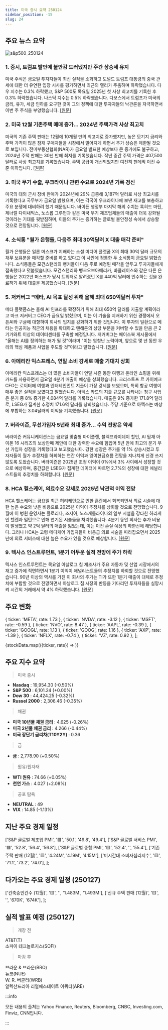 ```yaml
---
title: 미국 증시 요약 250124
sidebar_position: -15
slug: 24
---
```


## 주요 뉴스 요약

![s&p500_250124](/map/250124.png)

### 1. **증시, 트럼프 발언에 불안감 드러냈지만 주간 상승세 유지**

미국 주식은 금요일 투자자들이 최신 실적을 소화하고 도널드 트럼프 대통령의 중국 관세에 대한 더 유연한 입장 시사를 평가하면서 최근의 랠리가 주춤하며 하락했습니다. 다우 지수는 0.3% 하락했고, S&P 500도 목요일 2025년 첫 사상 최고치를 기록한 후 0.3% 하락했습니다. 나스닥 지수는 0.5% 하락했습니다. 다보스에서 트럼프가 미국의 금리, 유가, 세금 인하를 요구한 것이 그의 정책에 대한 투자자들의 낙관론을 자극하면서 이번 주 주식을 부양했습니다. [[원문]](https://finance.yahoo.com/news/live/stock-market-today-stocks-stall-but-cap-winning-week-as-trumps-remarks-rattle-wall-street-143105116.html)

### 2. **미국 12월 기존주택 매매 증가... 2024년 주택가격 사상 최고치**

미국의 기존 주택 판매는 12월에 10개월 만의 최고치로 증가했지만, 높은 모기지 금리와 주택 가격이 많은 잠재 구매자들을 시장에서 멀어지게 하면서 추가 상승은 제한될 것으로 보입니다. 전미부동산협회(NAR)가 금요일 발표한 예상보다 큰 증가에도 불구하고, 2024년 주택 판매는 30년 만에 최저를 기록했습니다. 작년 중간 주택 가격은 407,500달러로 사상 최고치를 기록했습니다. 주택 공급이 개선되었지만 여전히 팬데믹 이전 수준 이하입니다. [[원문]](https://www.reuters.com/markets/us/us-existing-home-sales-rise-10-month-high-december-2025-01-24/)

### 3. **미국 무기 수출, 우크라이나 관련 수요로 2024년 기록 경신**

미국의 대외 군사 장비 판매가 2024년에 29% 급증해 3,187억 달러로 사상 최고치를 기록했다고 국무부가 금요일 밝혔으며, 이는 각국이 우크라이나에 보낸 재고를 보충하고 주요 분쟁에 대비하려 했기 때문입니다. 바이든 행정부 마지막 해의 수치는 록히드 마틴, 제너럴 다이내믹스, 노스롭 그루먼과 같은 미국 무기 제조업체들의 매출이 더욱 강화될 것이라는 기대를 뒷받침하며, 이들의 주가는 증가하는 글로벌 불안정성 속에서 상승할 것으로 전망됩니다. [[원문]](https://www.reuters.com/business/aerospace-defense/ukraine-related-demand-sends-us-arms-exports-record-2024-2025-01-24/)

### 4. **소식통 "월가 은행들, 다음주 최대 30억달러 X 대출 매각 준비"**

월가 은행들은 일론 머스크가 지배하는 소셜 미디어 플랫폼 X의 최대 30억 달러 규모의 채무 보유분을 매각할 준비를 하고 있다고 이 사안에 정통한 두 소식통이 금요일 밝혔습니다. 소식통들은 모건스탠리의 뱅커들이 다음 주로 예정된 매각을 앞두고 투자자들에게 접촉했다고 덧붙였습니다. 모건스탠리와 뱅크오브아메리카, 바클레이스와 같은 다른 은행들은 2022년 머스크가 당시 트위터로 알려졌던 X를 440억 달러에 인수하는 것을 완료하기 위해 대출을 제공했습니다. [[원문]](https://www.reuters.com/technology/wall-street-banks-set-sell-billions-dollars-x-loans-wsj-reports-2025-01-24/)

### 5. **저커버그 "메타, AI 목표 달성 위해 올해 최대 650억달러 투자"**

메타 플랫폼스는 올해 AI 인프라를 확장하기 위해 최대 650억 달러를 지출할 계획이라고 마크 저커버그 CEO가 금요일 밝혔으며, 이는 이 기술을 지배하기 위한 경쟁에서 오픈AI와 구글에 대항하여 회사의 입지를 강화하기 위한 것입니다. 이 투자의 일환으로 메타는 인공지능 직군의 채용을 확대하고 맨해튼의 상당 부분을 커버할 수 있을 만큼 큰 2기가와트 이상의 데이터센터를 구축할 예정입니다. 저커버그는 페이스북 게시물에서 "올해는 AI를 정의하는 해가 될 것"이라며 "이는 엄청난 노력이며, 앞으로 몇 년 동안 우리의 핵심 제품과 사업을 주도할 것"이라고 말했습니다. [[원문]](https://www.reuters.com/technology/meta-invest-up-65-bln-capital-expenditure-this-year-2025-01-24/)

### 6. **아메리칸 익스프레스, 연말 소비 강세로 매출 기대치 상회**

아메리칸 익스프레스는 더 많은 소비자들이 연말 시즌 동안 여행과 온라인 쇼핑을 위해 카드를 사용하면서 금요일 4분기 매출이 예상을 상회했습니다. 크리스토프 르 카이예크 CFO는 로이터에 여행과 엔터테인먼트 지출이 가장 강세를 보였으며, 특히 항공 여행이 매우 좋은 실적을 보였다고 말했습니다. 아멕스 카드의 지출 규모를 나타내는 청구 사업은 분기 중 8% 증가한 4,084억 달러를 기록했습니다. 매출은 9% 증가한 171.8억 달러로, LSEG가 집계한 추정치 171.6억 달러를 상회했습니다. 주당 기준으로 아멕스는 예상에 부합하는 3.04달러의 이익을 기록했습니다. [[원문]](https://www.reuters.com/business/finance/amex-profit-jumps-resilient-credit-card-spending-2025-01-24/)

### 7. **버라이즌, 무선가입자 5년래 최대 증가... 수익 전망은 약세**

버라이즌 커뮤니케이션스는 금요일 맞춤형 마이플랜, 블랙프라이데이 할인, AI 탑재 아이폰 16 시리즈의 보상판매 제안에 대한 강력한 수요에 힘입어 5년 만에 최고의 분기 무선 가입자 성장을 기록했다고 보고했습니다. 강한 성장은 주가를 약 1% 상승시켰고 투자자들이 월가 추정치를 하회하는 연간 이익과 잉여현금흐름 전망을 지나치게 신경 쓰지 않도록 도왔습니다. 버라이즌은 2025년 조정 이익이 0%에서 3% 사이에서 성장할 것으로 예상하며, 중간값은 LSEG가 집계한 데이터에 따르면 2.7%의 성장에 대한 애널리스트들의 추정치를 하회합니다. [[원문]](https://www.reuters.com/business/media-telecom/verizon-forecasts-downbeat-annual-free-cash-flow-profit-heavy-5g-spending-2025-01-24/)

### 8. **HCA 헬스케어, 의료수요 강세로 2025년 낙관적 이익 전망**

HCA 헬스케어는 금요일 최근 허리케인으로 인한 혼란에서 회복되면서 의료 시술에 대한 높은 수요와 낮은 비용으로 2025년 이익이 추정치를 상회할 것으로 전망했습니다. 9월에 이 병원 운영사는 플로리다, 조지아, 노스캐롤라이나의 일부 시설을 강타한 허리케인 헬렌과 밀턴으로 인해 연기된 시술들을 처리했습니다. 4분기 동안 회사는 추가 비용이 발생했고 약 2억 달러의 매출을 잃었는데, 이는 이전 손실 예상의 하한선에 해당합니다. 그러나 HCA는 고령 메디케어 가입자들이 비응급 의료 시술을 따라잡으면서 2025년에 의료 서비스에 대한 높은 수요가 있을 것으로 예상합니다. [[원문]](https://www.reuters.com/business/healthcare-pharmaceuticals/hca-healthcare-forecasts-2025-profit-above-estimates-2025-01-24/)

### 9. **텍사스 인스트루먼트, 1분기 어두운 실적 전망에 주가 하락**

텍사스 인스트루먼트는 목요일 아날로그 칩 제조사가 주요 자동차 및 산업 시장에서의 재고 증가에 직면하면서 1분기 이익이 애널리스트들의 추정치를 하회할 것으로 전망했습니다. 90년 이상의 역사를 가진 이 회사의 주가는 TI가 또한 1분기 매출이 대체로 추정치에 부합할 것으로 전망하면서 아날로그 칩 시장의 반등을 기다리던 투자자들을 실망시켜 시간외 거래에서 약 4% 하락했습니다. [[원문]](https://www.reuters.com/technology/texas-instruments-gives-dour-q1-profit-forecast-shares-fall-2025-01-24/)

## 주요 변화

  { ticker: 'META', rate: 1.73 },
  { ticker: 'NVDA', rate: -3.12 },
  { ticker: 'MSFT', rate: -0.59 },
  { ticker: 'NVO', rate: 8.47 },
  { ticker: 'AAPL', rate: -0.39 },
  { ticker: 'GOOGL', rate: 1.13 },
  { ticker: 'GOOG', rate: 1.16 },
  { ticker: 'AXP', rate: -1.39 },
  { ticker: 'NFLX', rate: -0.74 },
  { ticker: 'VZ', rate: 0.92 },
];

{stockData.map(({ticker, rate}) => <StockCardMini key={ticker} ticker={ticker} rate={rate}></StockCardMini>)}

## 주요 지수 요약

> 미국 증시

- **Nasdaq** : 19,954.30 (-0.50%)
- **S&P 500** : 6,101.24 (+0.00%)
- **Dow 30** : 44,424.25 (-0.32%)
- **Russel 2000** : 2,306.46 (-0.35%)

> 채권

- **미국 10년물 채권 금리** : 4.625 (-0.26%)
- **미국 2년물 채권 금리** : 4.266 (-0.44%)
- **미국 장단기 금리차(T10Y2Y)** : 0.36

> 금

- **금** : 2,778.90 (+0.50%)

> 원유/원자재

- **WTI 원유** : 74.66 (+0.05%)
- **천연 가스** : 4.027 (+2.08%)

> 공포 탐욕

- **NEUTRAL** : 49
- **VIX** : 14.85 (-1.13%)

## 지난 주요 경제 일정

  ['S&P 글로벌 제조업 PMI', '🟥', '50.1', '49.8', '49.4'],
  ['S&P 글로벌 서비스 PMI', '🟥', '52.8', '56.4', '56.8'],
  ['S&P 글로벌 종합 PMI', '🟨', '52.4', '', '55.4'],
  ['기존 주택 판매 (12월)', '🟨', '4.24M', '4.19M', '4.15M'],
  ['미시간대 소비자심리지수', '🟨', '71.1', '73.2', '74.0'],
];

<EconomicCalendar data={eventsData} />

## 다가오는 주요 경제 일정 (250127)

  ['건축승인건수 (12월)', '🟨', '', '1.483M', '1.493M'],
  ['신규 주택 판매 (12월)', '🟨', '', '670K', '674K'],
];

<EconomicCalendar data={nextEventsData} />

## 실적 발표 예정 (250127)

> 개장 전

AT&T(T)  
소파이 테크놀로지스(SOFI)

> 마감 후

브라운 & 브라운(BRO)  
뉴코(NUE)  
W. R. 버클리(WRB)  
알렉산드리아 리얼에스테이트 이쿼티(ARE)

:::info

모든 내용의 출처는 Yahoo Finance, Reuters, Bloomberg, CNBC, Investing.com, Finviz, CNN입니다.

:::
